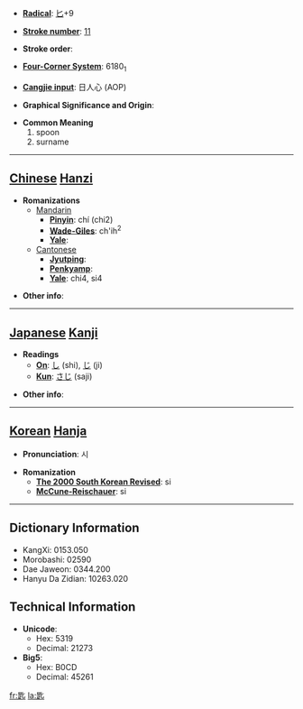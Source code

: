* '''[[Wiktionary:Chinese radical index| Radical]]''': [[Wiktionary:Chinese radical index 匕|匕]]+9

* '''[[Wiktionary:Chinese total strokes index|Stroke number]]''': [[Wiktionary:Chinese total strokes index 11|11]]

* '''Stroke order''': 

* '''[[Wiktionary:Chinese four corner index|Four-Corner System]]''': 6180<sub>1</sub>

* '''[[Wiktionary:Chinese Cangjie index|Cangjie input]]''': 日人心 (AOP)

* '''Graphical Significance and Origin''': 

* '''Common Meaning'''
*#spoon
*# surname


----

== [[Chinese]] [[Hanzi]] ==

* '''Romanizations'''
** [[Mandarin]]
*** '''[[Pinyin]]''': chí (chi2)
*** '''[[Wade-Giles]]''': ch'ih<sup>2</sup>
*** '''[[Yale]]''': 
**[[Cantonese]]
***'''[[Jyutping]]''':
***'''[[Penkyamp]]''': 
***'''[[Yale]]''': chi4, si4

* '''Other info''': 

----

== [[Japanese]] [[Kanji]] ==

* '''Readings'''
** '''[[On]]''': [[し]] (shi), [[じ]] (ji)
** '''[[Kun]]''': [[さじ]] (saji)

* '''Other info''':  

----

== [[Korean]] [[Hanja]] ==

* '''Pronunciation''': 시

* '''Romanization'''
** '''[[The 2000 South Korean Revised Romanization|The 2000 South Korean Revised]]''': si
** '''[[McCune-Reischauer]]''': si

----

== Dictionary Information ==

* KangXi: 0153.050
* Morobashi: 02590
* Dae Jaweon: 0344.200
* Hanyu Da Zidian: 10263.020

== Technical Information ==

* '''Unicode''':
** Hex: 5319
** Decimal: 21273
* '''Big5''':
** Hex: B0CD
** Decimal: 45261

[[fr:匙]]
[[la:匙]]